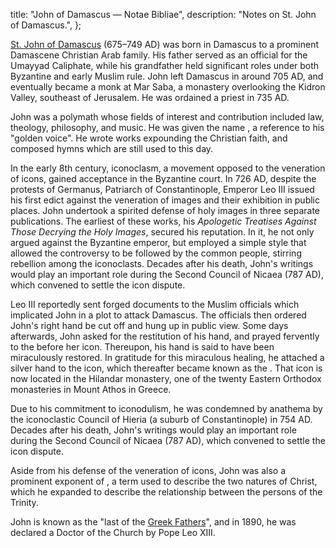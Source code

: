   title: "John of Damascus — Notae Bibliae",
  description: "Notes on St. John of Damascus.",
};

<Initial text="John of Damascus"/>

[St. John of Damascus](/glossary/names#john) (675–749 AD) was born in Damascus to a prominent Damascene Christian Arab family. His father served as an official for the Umayyad Caliphate, while his grandfather held significant roles under both Byzantine and early Muslim rule. John left Damascus in around 705 AD, and eventually became a monk at Mar Saba, a monastery overlooking the Kidron Valley, southeast of Jerusalem. He was ordained a priest in 735 AD.

John was a polymath whose fields of interest and contribution included law, theology, philosophy, and music. He was given the name *<Definition lang="greek" anchor="khrusorrhoas" text="Chrysorroas" />*, a reference to his "golden voice". He wrote works expounding the Christian faith, and composed hymns which are still used to this day.

In the early 8th century, iconoclasm, a movement opposed to the veneration of icons, gained acceptance in the Byzantine court. In 726 AD, despite the protests of Germanus, Patriarch of Constantinople, Emperor Leo III issued his first edict against the veneration of images and their exhibition in public places. John undertook a spirited defense of holy images in three separate publications. The earliest of these works, his *Apologetic Treatises Against Those Decrying the Holy Images*, secured his reputation. In it, he not only argued against the Byzantine emperor, but employed a simple style that allowed the controversy to be followed by the common people, stirring rebellion among the iconoclasts. Decades after his death, John's writings would play an important role during the Second Council of Nicaea (787 AD), which convened to settle the icon dispute.

Leo III reportedly sent forged documents to the Muslim officials which implicated John in a plot to attack Damascus. The officials then ordered John's right hand be cut off and hung up in public view. Some days afterwards, John asked for the restitution of his hand, and prayed fervently to the *<Definition lang="greek" anchor="theotokos" text="Theotokos" />* before her icon. Thereupon, his hand is said to have been miraculously restored. In gratitude for this miraculous healing, he attached a silver hand to the icon, which thereafter became known as the *<Definition lang="greek" anchor="tricherousa" text="Tricherousa"/>*. That icon is now located in the Hilandar monastery, one of the twenty Eastern Orthodox monasteries in Mount Athos in Greece.

Due to his commitment to iconodulism, he was condemned by anathema by the iconoclastic Council of Hieria (a suburb of Constantinople) in 754 AD. Decades after his death, John's writings would play an important role during the Second Council of Nicaea (787 AD), which convened to settle the icon dispute.

Aside from his defense of the veneration of icons, John was also a prominent exponent of *<Definition lang="greek" anchor="perichoresis" text="perichoresis"/>*, a term used to describe the two natures of Christ, which he expanded to describe the relationship between the persons of the Trinity.

John is known as the "last of the [Greek Fathers](/people/saints/greek-fathers)", and in 1890, he was declared a Doctor of the Church by Pope Leo XIII.

